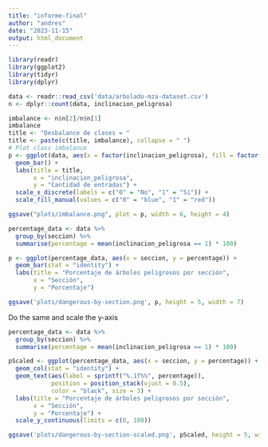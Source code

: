 ```yaml
---
title: "informe-final"
author: "andres"
date: "2023-11-15"
output: html_document
---
```

```r
library(readr)
library(ggplot2)
library(tidyr)
library(dplyr)

data <- readr::read_csv('data/arbolado-mza-dataset.csv')
n <- dplyr::count(data, inclinacion_peligrosa)

imbalance <- n$n[2]/n$n[1]
imbalance
title <- "Desbalance de clases = "
title <- paste(c(title, imbalance), collapse = " ")
# Plot class imbalance
p <- ggplot(data, aes(x = factor(inclinacion_peligrosa), fill = factor(inclinacion_peligrosa))) +
  geom_bar() +
  labs(title = title,
       x = "inclinacion_peligrosa",
       y = "Cantidad de entradas") +
  scale_x_discrete(labels = c("0" = "No", "1" = "Si")) +
  scale_fill_manual(values = c("0" = "blue", "1" = "red"))

ggsave("plots/imbalance.png", plot = p, width = 6, height = 4)
```

```r
percentage_data <- data %>%
  group_by(seccion) %>%
  summarise(percentage = mean(inclinacion_peligrosa == 1) * 100)

p <- ggplot(percentage_data, aes(x = seccion, y = percentage)) +
  geom_bar(stat = "identity") +
  labs(title = "Porcentaje de árboles peligrosos por sección",
       x = "Sección",
       y = "Porcentaje") 

ggsave('plots/dangerous-by-section.png', p, height = 5, width = 7)
```
Do the same and scale the y-axis
```r
percentage_data <- data %>%
  group_by(seccion) %>%
  summarise(percentage = mean(inclinacion_peligrosa == 1) * 100)

pScaled <- ggplot(percentage_data, aes(x = seccion, y = percentage)) +
  geom_col(stat = "identity") +
  geom_text(aes(label = sprintf("%.1f%%", percentage)),
            position = position_stack(vjust = 0.5),
            color = "black", size = 3) +
  labs(title = "Porcentaje de árboles peligrosos por sección",
       x = "Sección",
       y = "Porcentaje") +
  scale_y_continuous(limits = c(0, 100))

ggsave('plots/dangerous-by-section-scaled.png', pScaled, height = 5, width = 7)
```


